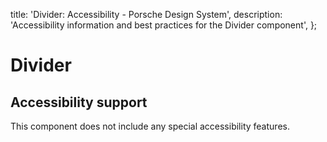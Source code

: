 
  title: 'Divider: Accessibility - Porsche Design System',
  description: 'Accessibility information and best practices for the Divider component',
};

# Divider <ComponentStatus tagName="p-divider"></ComponentStatus>

## Accessibility support

This component does not include any special accessibility features.
